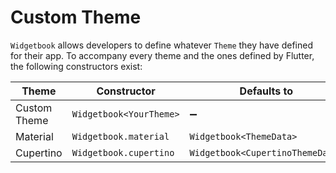 # Custom Theme

`Widgetbook` allows developers to define whatever `Theme` they have defined for
their app. To accompany every theme and the ones defined by Flutter, the
following constructors exist:

| Theme        | Constructor             | Defaults to                      |
| ------------ | ----------------------- | -------------------------------- |
| Custom Theme | `Widgetbook<YourTheme>` | ➖                               |
| Material     | `Widgetbook.material`   | `Widgetbook<ThemeData>`          |
| Cupertino    | `Widgetbook.cupertino`  | `Widgetbook<CupertinoThemeData>` |
